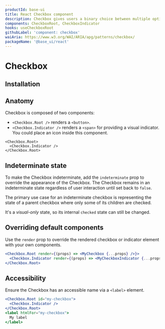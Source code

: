 ```yaml
---
productId: base-ui
title: React Checkbox component
description: Checkbox gives users a binary choice between multiple options in a series.
components: CheckboxRoot, CheckboxIndicator
hooks: useCheckboxRoot
githubLabel: 'component: checkbox'
waiAria: https://www.w3.org/WAI/ARIA/apg/patterns/checkbox/
packageName: '@base_ui/react'
---
```


# Checkbox

<Description />

<ComponentLinkHeader design={false} />

<Demo demo="UnstyledCheckboxIntroduction" defaultCodeOpen="false" bg="gradient" />

## Installation

<InstallationInstructions componentName="Checkbox" />

## Anatomy

Checkbox is composed of two components:

- `<Checkbox.Root />` renders a `<button>`.
- `<Checkbox.Indicator />` renders a `<span>` for providing a visual indicator. You could place an icon inside this component.

```tsx
<Checkbox.Root>
  <Checkbox.Indicator />
</Checkbox.Root>
```

## Indeterminate state

To make the Checkbox indeterminate, add the `indeterminate` prop to override the appearance of the Checkbox. The Checkbox remains in an indeterminate state regardless of user interaction until set back to `false`.

<Demo demo="UnstyledCheckboxIndeterminate" />

The primary use case for an indeterminate checkbox is representing the state of a parent checkbox where only some of its children are checked.

<Demo demo="UnstyledCheckboxIndeterminateGroup" defaultCodeOpen={false} />

It's a _visual-only_ state, so its internal `checked` state can still be changed.

## Overriding default components

Use the `render` prop to override the rendered checkbox or indicator element with your own components.

```jsx
<Checkbox.Root render={(props) => <MyCheckbox {...props} />}>
  <Checkbox.Indicator render={(props) => <MyCheckboxIndicator {...props} />} />
</Checkbox.Root>
```

## Accessibility

Ensure the Checkbox has an accessible name via a `<label>` element.

```jsx
<Checkbox.Root id="my-checkbox">
  <Checkbox.Indicator />
</Checkbox.Root>
<label htmlFor="my-checkbox">
  My label
</label>
```
